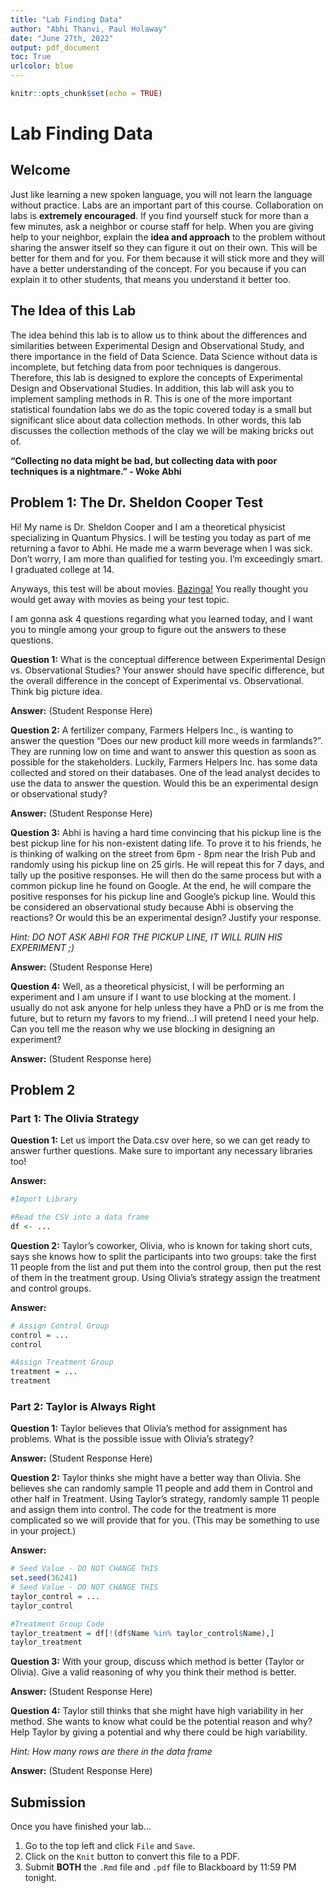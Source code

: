 ```yaml
---
title: "Lab Finding Data"
author: "Abhi Thanvi, Paul Holaway"
date: "June 27th, 2022"
output: pdf_document
toc: True
urlcolor: blue
---
```


```r
knitr::opts_chunk$set(echo = TRUE)
```
\newpage

# Lab Finding Data

## Welcome

Just like learning a new spoken language, you will not learn the language without practice. Labs are an important part of this course. Collaboration on labs is **extremely encouraged**. If you find yourself stuck for more than a few minutes, ask a neighbor or course staff for help. When you are giving help to your neighbor, explain the **idea and approach** to the problem without sharing the answer itself so they can figure it out on their own. This will be better for them and for you. For them because it will stick more and they will have a better understanding of the concept. For you because if you can explain it to other students, that means you understand it better too.

## The Idea of this Lab

The idea behind this lab is to allow us to think about the differences and similarities between Experimental Design and Observational Study, and there importance in the field of Data Science. Data Science without data is incomplete, but fetching data from poor techniques is dangerous. Therefore, this lab is designed to explore the concepts of Experimental Design and Observational Studies. In addition, this lab will ask you to implement sampling methods in R. This is one of the more important statistical foundation labs we do as the topic covered today is a small but significant slice about data collection methods. In other words, this lab discusses the collection methods of the clay we will be making bricks out of. 

  **"Collecting no data might be bad, but collecting data with poor techniques is a nightmare." - Woke Abhi**

## Problem 1: The Dr. Sheldon Cooper Test

Hi! My name is Dr. Sheldon Cooper and I am a theoretical physicist specializing in Quantum Physics. I will be testing you today as part of me returning a favor to Abhi. He made me a warm beverage when I was sick. Don't worry, I am more than qualified for testing you. I'm exceedingly smart. I graduated college at 14. 

Anyways, this test will be about movies. [Bazinga!](https://youtu.be/qH1VOy7HKRs?t=73) You really thought you would get away with movies as being your test topic. 

I am gonna ask 4 questions regarding what you learned today, and I want you to mingle among your group to figure out the answers to these questions. 

**Question 1:** What is the conceptual difference between Experimental Design vs. Observational Studies? Your answer should have specific difference, but the overall difference in the concept of Experimental vs. Observational. Think big picture idea.

**Answer:** (Student Response Here)


**Question 2:** A fertilizer company, Farmers Helpers Inc., is wanting to answer the question "Does our new product kill more weeds in farmlands?". They are running low on time and want to answer this question as soon as possible for the stakeholders. Luckily, Farmers Helpers Inc. has some data collected and stored on their databases. One of the lead analyst decides to use the data to answer the question. Would this be an experimental design or observational study?

**Answer:** (Student Response Here)


**Question 3:** Abhi is having a hard time convincing that his pickup line is the best pickup line for his non-existent dating life. To prove it to his friends, he is thinking of walking on the street from 6pm - 8pm near the Irish Pub and randomly using his pickup line on 25 girls. He will repeat this for 7 days, and tally up the positive responses. He will then do the same process but with a common pickup line he found on Google. At the end, he will compare the positive responses for his pickup line and Google's pickup line. Would this be considered an observational study because Abhi is observing the reactions? Or would this be an experimental design? Justify your response. 

*Hint: DO NOT ASK ABHI FOR THE PICKUP LINE, IT WILL RUIN HIS EXPERIMENT ;)*

**Answer:** (Student Response Here)

**Question 4:** Well, as a theoretical physicist, I will be performing an experiment and I am unsure if I want to use blocking at the moment. I usually do not ask anyone for help unless they have a PhD or is me from the future, but to return my favors to my friend...I will pretend I need your help. Can you tell me the reason why we use blocking in designing an experiment?

**Answer:** (Student Response here) 

\newpage

## Problem 2

### Part 1: The Olivia Strategy

**Question 1:** Let us import the Data.csv over here, so we can get ready to answer further questions. Make sure to important any necessary libraries too!

**Answer:** 
```r
#Import Library

```

```r
#Read the CSV into a data frame
df <- ...
```

**Question 2:** Taylor's coworker, Olivia, who is known for taking short cuts, says she knows how to split the participants into two groups: take the first 11 people from the list and put them into the control group, then put the rest of them in the treatment group. Using Olivia's strategy assign the treatment and control groups. 

**Answer:** 
```r
# Assign Control Group
control = ...
control
```

```r
#Assign Treatment Group
treatment = ...
treatment
```

\newpage

### Part 2: Taylor is Always Right

**Question 1:** Taylor believes that Olivia's method for assignment has problems. What is the possible issue with Olivia's strategy?

**Answer:** (Student Response Here) 

**Question 2:** Taylor thinks she might have a better way than Olivia. She believes she can randomly sample 11 people and add them in Control and other half in Treatment. Using Taylor's strategy, randomly sample 11 people and assign them into control. The code for the treatment is more complicated so we will provide that for you. (This may be something to use in your project.)  

**Answer:**
```r
# Seed Value - DO NOT CHANGE THIS
set.seed(36241)
# Seed Value - DO NOT CHANGE THIS
taylor_control = ...
taylor_control
```
```r
#Treatment Group Code
taylor_treatment = df[!(df$Name %in% taylor_control$Name),]
taylor_treatment
```
**Question 3:** With your group, discuss which method is better (Taylor or Olivia). Give a valid reasoning of why you think their method is better.

**Answer:** (Student Response Here)

**Question 4:** Taylor still thinks that she might have high variability in her method. She wants to know what could be the potential reason and why? Help Taylor by giving a potential and why there could be high variability.

*Hint: How many rows are there in the data frame*

**Answer:** (Student Response Here) 

## Submission
Once you have finished your lab...

1. Go to the top left and click `File` and `Save`.
2. Click on the `Knit` button to convert this file to a PDF.
3. Submit **BOTH** the `.Rmd` file and `.pdf` file to Blackboard by 11:59 PM tonight.